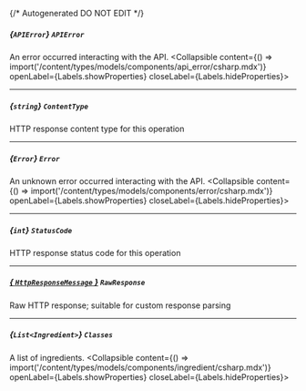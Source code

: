 {/* Autogenerated DO NOT EDIT  */}

##### *{`APIError`}* `APIError`
An error occurred interacting with the API.
<Collapsible content={() => import('/content/types/models/components/api_error/csharp.mdx')} openLabel={Labels.showProperties} closeLabel={Labels.hideProperties}>
</Collapsible>

---
##### *{`string`}* `ContentType`
HTTP response content type for this operation

---
##### *{`Error`}* `Error`
An unknown error occurred interacting with the API.
<Collapsible content={() => import('/content/types/models/components/error/csharp.mdx')} openLabel={Labels.showProperties} closeLabel={Labels.hideProperties}>
</Collapsible>

---
##### *{`int`}* `StatusCode`
HTTP response status code for this operation

---
##### [*{ `HttpResponseMessage` }*](https://learn.microsoft.com/en-us/dotnet/api/system.net.http.httpresponsemessage?view=net-5.0) `RawResponse`
Raw HTTP response; suitable for custom response parsing

---
##### *{`List<Ingredient>`}* `Classes`
A list of ingredients.
<Collapsible content={() => import('/content/types/models/components/ingredient/csharp.mdx')} openLabel={Labels.showProperties} closeLabel={Labels.hideProperties}>
</Collapsible>


